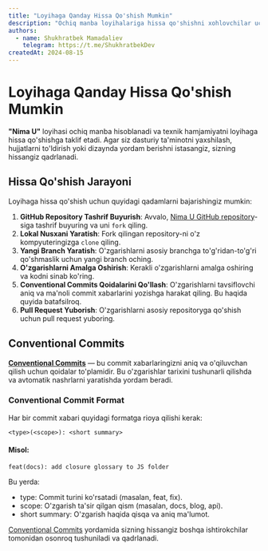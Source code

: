 ```yaml
---
title: "Loyihaga Qanday Hissa Qo'shish Mumkin"
description: "Ochiq manba loyihalariga hissa qo'shishni xohlovchilar uchun qo'llanma."
authors:
  - name: Shukhratbek Mamadaliev
    telegram: https://t.me/ShukhratbekDev
createdAt: 2024-08-15
---
```


# Loyihaga Qanday Hissa Qo'shish Mumkin

**"Nima U"** loyihasi ochiq manba hisoblanadi va texnik hamjamiyatni loyihaga hissa qo'shishga taklif etadi. Agar siz dasturiy ta'minotni yaxshilash, hujjatlarni to'ldirish yoki dizaynda yordam berishni istasangiz, sizning hissangiz qadrlanadi.

## Hissa Qo'shish Jarayoni

Loyihaga hissa qo'shish uchun quyidagi qadamlarni bajarishingiz mumkin:

1. **GitHub Repository Tashrif Buyurish**: Avvalo, [Nima U GitHub repository](https://github.com/Shukhratbek/nimau)-siga tashrif buyuring va uni `fork` qiling.
2. **Lokal Nusxani Yaratish**: Fork qilingan repository-ni o'z kompyuteringizga `clone` qiling.
3. **Yangi Branch Yaratish**: O'zgarishlarni asosiy branchga to'g'ridan-to'g'ri qo'shmaslik uchun yangi branch oching.
4. **O'zgarishlarni Amalga Oshirish**: Kerakli o'zgarishlarni amalga oshiring va kodni sinab ko'ring.
5. **Conventional Commits Qoidalarini Qo'llash**: O'zgarishlarni tavsiflovchi aniq va ma'noli commit xabarlarini yozishga harakat qiling. Bu haqida quyida batafsilroq.
6. **Pull Request Yuborish**: O'zgarishlarni asosiy repositoryga qo'shish uchun pull request yuboring.

## Conventional Commits

**[Conventional Commits](https://www.conventionalcommits.org)** — bu commit xabarlaringizni aniq va o'qiluvchan qilish uchun qoidalar to'plamidir. Bu o'zgarishlar tarixini tushunarli qilishda va avtomatik nashrlarni yaratishda yordam beradi.

### Conventional Commit Format

Har bir commit xabari quyidagi formatga rioya qilishi kerak:

```plaintext
<type>(<scope>): <short summary>
```

#### Misol:
```plaintext
feat(docs): add closure glossary to JS folder
```

Bu yerda:
- type: Commit turini ko'rsatadi (masalan, feat, fix).
- scope: O'zgarish ta'sir qilgan qism (masalan, docs, blog, api).
- short summary: O'zgarish haqida qisqa va aniq ma'lumot.

<Callout type="info">[Conventional Commits](https://www.conventionalcommits.org) yordamida sizning hissangiz boshqa ishtirokchilar tomonidan osonroq tushuniladi va qadrlanadi. </Callout>
